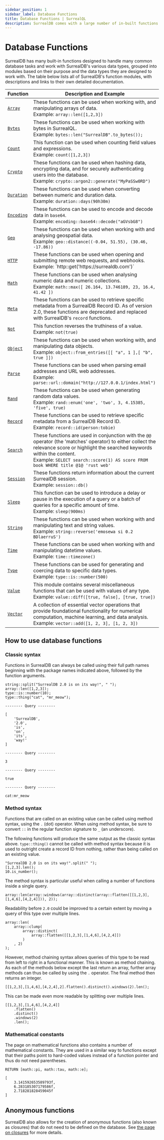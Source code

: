 ```yaml
---
sidebar_position: 1
sidebar_label: Database Functions
title: Database Functions | SurrealQL
description: SurrealDB comes with a large number of in-built functions for checking, manipulating, and working with many different types of data.
---
```



# Database Functions

SurrealDB has many built-in functions designed to handle many common database tasks and work with SurrealDB's various data types, grouped into modules based on their purpose and the data types they are designed to work with. The table below lists all of SurrealDB's function modules, with descriptions and links to their own detailed documentation.

<table>
  <thead>
    <tr>
      <th scope="col" style={{width: '20%'}}>Function</th>
      <th scope="col" style={{width: '80%'}}>Description and Example</th>
    </tr>
  </thead>
  <tbody>
    <tr>
      <td scope="row" data-label="Function"><a href="/docs/surrealql/functions/database/array"><code>Array</code></a></td>
      <td scope="row" data-label="Description and Example">These functions can be used when working with, and manipulating arrays of data.<br/>Example: <code>array::len([1,2,3])</code></td>
    </tr>
    <tr>
      <td scope="row" data-label="Function"><a href="/docs/surrealql/functions/database/bytes"><code>Bytes</code></a></td>
      <td scope="row" data-label="Description and Example">These functions can be used when working with bytes in SurrealQL.<br/>Example: <code>bytes::len("SurrealDB".to_bytes());</code></td>
    </tr>
    <tr>
      <td scope="row" data-label="Function"><a href="/docs/surrealql/functions/database/count"><code>Count</code></a></td>
      <td scope="row" data-label="Description and Example">This function can be used when counting field values and expressions.<br/>Example: <code>count([1,2,3])</code></td>
    </tr>
    <tr>
      <td scope="row" data-label="Function"><a href="/docs/surrealql/functions/database/crypto"><code>Crypto</code></a></td>
      <td scope="row" data-label="Description and Example">These functions can be used when hashing data, encrypting data, and for securely authenticating users into the database.<br/>Example: <code>crypto::argon2::generate("MyPaSSw0RD")</code></td>
    </tr>
    <tr>
      <td scope="row" data-label="Function"><a href="/docs/surrealql/functions/database/duration"><code>Duration</code></a></td>
      <td scope="row" data-label="Description and Example">These functions can be used when converting between numeric and duration data.<br/>Example: <code>duration::days(90h30m)</code></td>
    </tr>
    <tr>
      <td scope="row" data-label="Function"><a href="/docs/surrealql/functions/database/encoding"><code>Encoding</code></a></td>
      <td scope="row" data-label="Description and Example">These functions can be used to encode and decode data in <code>base64</code>.<br/>Example: <code>encoding::base64::decode("aGVsbG8")</code></td>
    </tr>
    <tr>
      <td scope="row" data-label="Function"><a href="/docs/surrealql/functions/database/geo"><code>Geo</code></a></td>
      <td scope="row" data-label="Description and Example">These functions can be used when working with and analysing geospatial data.<br/>Example: <code>geo::distance((-0.04, 51.55), (30.46, -17.86))</code></td>
    </tr>
    <tr>
      <td scope="row" data-label="Function"><a href="/docs/surrealql/functions/database/http"><code>HTTP</code></a></td>
      <td scope="row" data-label="Description and Example">These functions can be used when opening and submitting remote web requests, and webhooks.<br/>Example: `http::get('https://surrealdb.com')`</td>
    </tr>
    <tr>
      <td scope="row" data-label="Function"><a href="/docs/surrealql/functions/database/math"><code>Math</code></a></td>
      <td scope="row" data-label="Description and Example">These functions can be used when analysing numeric data and numeric collections.<br/>Example: <code>math::max([ 26.164, 13.746189, 23, 16.4, 41.42 ])</code></td>
    </tr>
    <tr>
      <td scope="row" data-label="Function"><a href="/docs/surrealql/functions/database/meta"><code>Meta</code></a></td>
      <td scope="row" data-label="Description and Example">These functions can be used to retrieve specific metadata from a SurrealDB Record ID. As of version 2.0, these functions are deprecated and replaced with SurrealDB's <code>record</code> functions.</td>
    </tr>
    <tr>
      <td scope="row" data-label="Function"><a href="/docs/surrealql/functions/database/not"><code>Not</code></a></td>
      <td scope="row" data-label="Description and Example">This function reverses the truthiness of a value.<br/>Example: <code>not(true)</code></td>
    </tr>
    <tr>
      <td scope="row" data-label="Function"><a href="/docs/surrealql/functions/database/object"><code>Object</code></a></td>
      <td scope="row" data-label="Description and Example">These functions can be used when working with, and manipulating data objects.<br/>Example: <code>object::from_entries([[ "a", 1 ],[ "b", true ]])</code></td>
    </tr>
    <tr>
      <td scope="row" data-label="Function"><a href="/docs/surrealql/functions/database/parse"><code>Parse</code></a></td>
      <td scope="row" data-label="Description and Example">These functions can be used when parsing email addresses and URL web addresses.<br/>Example: <code>parse::url::domain("http://127.0.0.1/index.html")</code></td>
    </tr>
    <tr>
      <td scope="row" data-label="Function"><a href="/docs/surrealql/functions/database/rand"><code>Rand</code></a></td>
      <td scope="row" data-label="Description and Example">These functions can be used when generating random data values.<br/>Example: <code>rand::enum('one', 'two', 3, 4.15385, 'five', true)</code></td>
    </tr>
    <tr>
      <td scope="row" data-label="Function"><a href="/docs/surrealql/functions/database/record"><code>Record</code></a></td>
      <td scope="row" data-label="Description and Example">These functions can be used to retrieve specific metadata from a SurrealDB Record ID.<br/>Example: <code>record::id(person:tobie)</code></td>
    </tr>
    <tr>
      <td scope="row" data-label="Function"><a href="/docs/surrealql/functions/database/search"><code>Search</code></a></td>
      <td scope="row" data-label="Description and Example">These functions are used in conjunction with the <code>@@</code> operator (the 'matches' operator) to either collect the relevance score or highlight the searched keywords within the content.<br/>Example: <code>SELECT search::score(1) AS score FROM book WHERE title @1@ 'rust web'</code></td>
    </tr>
    <tr>
      <td scope="row" data-label="Function"><a href="/docs/surrealql/functions/database/session"><code>Session</code></a></td>
      <td scope="row" data-label="Description and Example">These functions return information about the current SurrealDB session.<br/>Example: <code>session::db()</code></td>
    </tr>
    <tr>
      <td scope="row" data-label="Function"><a href="/docs/surrealql/functions/database/sleep"><code>Sleep</code></a></td>
      <td scope="row" data-label="Description and Example">This function can be used to introduce a delay or pause in the execution of a query or a batch of queries for a specific amount of time.<br/>Example: <code>sleep(900ms)</code></td>
    </tr>
    <tr>
      <td scope="row" data-label="Function"><a href="/docs/surrealql/functions/database/string"><code>String</code></a></td>
      <td scope="row" data-label="Description and Example">These functions can be used when working with and manipulating text and string values.<br/>Example: <code>string::reverse('emosewa si 0.2 BDlaerruS')</code></td>
    </tr>
    <tr>
      <td scope="row" data-label="Function"><a href="/docs/surrealql/functions/database/time"><code>Time</code></a></td>
      <td scope="row" data-label="Description and Example">These functions can be used when working with and manipulating datetime values.<br/>Example: <code>time::timezone()</code></td>
    </tr>
    <tr>
      <td scope="row" data-label="Function"><a href="/docs/surrealql/functions/database/type"><code>Type</code></a></td>
      <td scope="row" data-label="Description and Example">These functions can be used for generating and coercing data to specific data types.<br/>Example: <code>type::is::number(500)</code></td>
    </tr>
    <tr>
      <td scope="row" data-label="Function"><a href="/docs/surrealql/functions/database/value"><code>Value</code></a></td>
      <td scope="row" data-label="Description and Example">This module contains several miscellaneous functions that can be used with values of any type.<br/>Example: <code>value::diff([true, false], [true, true])</code></td>
    </tr>
    <tr>
      <td scope="row" data-label="Function"><a href="/docs/surrealql/functions/database/vector"><code>Vector</code></a></td>
      <td scope="row" data-label="Description and Example">A collection of essential vector operations that provide foundational functionality for numerical computation, machine learning, and data analysis.<br/>Example: <code>vector::add([1, 2, 3], [1, 2, 3])</code></td>
    </tr>
  </tbody>
</table>

## How to use database functions

### Classic syntax

Functions in SurrealDB can always be called using their full path names beginning with the package names indicated above, followed by the function arguments.

```surql
string::split("SurrealDB 2.0 is on its way!", " ");
array::len([1,2,3]);
type::is::number(10);
type::thing("cat", "mr_meow");
```

```surql title="Response"
-------- Query --------

[
	'SurrealDB',
	'2.0',
	'is',
	'on',
	'its',
	'way!'
]

-------- Query --------

3

-------- Query --------

true

-------- Query --------

cat:mr_meow
```

### Method syntax

<Since v="v2.0.0" />

Functions that are called on an existing value can be called using method syntax, using the `.` (dot) operator. When using method syntax, be sure to convert `::` in the regular function signature to `_` (an underscore).

The following functions will produce the same output as the classic syntax above. `type::thing()` cannot be called with method syntax because it is used to outright create a record ID from nothing, rather than being called on an existing value.

```surql
"SurrealDB 2.0 is on its way!".split(" ");
[1,2,3].len();
10.is_number();
```

The method syntax is particular useful when calling a number of functions inside a single query.

```surql
array::len(array::windows(array::distinct(array::flatten([[1,2,3],[1,4,6],[4,2,4]])), 2));
```

Readability before `2.0` could be improved to a certain extent by moving a query of this type over multiple lines.

```surql
array::len(
    array::clump(
        array::distinct(
            array::flatten([[1,2,3],[1,4,6],[4,2,4]])
        )
    , 2)
);
```

However, method chaining syntax allows queries of this type to be read from left to right in a functional manner. This is known as method chaining. As each of the methods below except the last return an array, further array methods can thus be called by using the `.` operator. The final method then returns an integer.

```surql
[[1,2,3],[1,4,6],[4,2,4],2].flatten().distinct().windows(2).len();
```

This can be made even more readable by splitting over multiple lines.

```surql
[[1,2,3],[1,4,6],[4,2,4]]
    .flatten()
    .distinct()
    .windows(2)
    .len();
```

### Mathematical constants

The page on mathematical functions also contains a number of mathematical constants. They are used in a similar way to functions except that their paths point to hard-coded values instead of a function pointer and thus do not need parentheses.

```surql
RETURN [math::pi, math::tau, math::e];
```

```surql title="Response"
[
	3.141592653589793f,
	6.283185307179586f,
	2.718281828459045f
]
```

## Anonymous functions

<Since v="v2.0.0" />

SurrealDB also allows for the creation of anonymous functions (also known as closures) that do not need to be defined on the database. See [the page on closures](/docs/surrealql/datamodel/closures) for more details.
